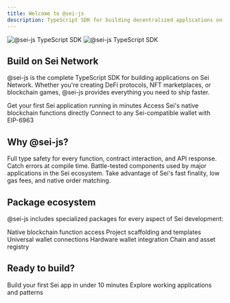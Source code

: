 ```yaml
---
title: Welcome to @sei-js
description: TypeScript SDK for building decentralized applications on Sei Network
---
```


<img
  className="block dark:hidden"
  src="/images/hero-light.svg"
  alt="@sei-js TypeScript SDK"
/>
<img
  className="hidden dark:block"
  src="/images/hero-dark.svg"
  alt="@sei-js TypeScript SDK"
/>

## Build on Sei Network

@sei-js is the complete TypeScript SDK for building applications on Sei Network. Whether you're creating DeFi protocols, NFT marketplaces, or blockchain games, @sei-js provides everything you need to ship faster.

<CardGroup cols={2}>
  <Card
    title="Start Building"
    icon="rocket"
    href="/overview"
  >
    Get your first Sei application running in minutes
  </Card>
  <Card
    title="Precompiles"
    icon="microchip"
    href="/precompiles/index"
  >
    Access Sei's native blockchain functions directly
  </Card>
  <Card
    title="Wallet Connection"
    icon="wallet"
    href="/sei-global-wallet/introduction"
  >
    Connect to any Sei-compatible wallet with EIP-6963
  </Card>
</CardGroup>

## Why @sei-js?

<AccordionGroup>
  <Accordion title="Complete TypeScript support" icon="code">
    Full type safety for every function, contract interaction, and API response. Catch errors at compile time.
  </Accordion>

  <Accordion title="Production ready" icon="shield-check">
    Battle-tested components used by major applications in the Sei ecosystem.
  </Accordion>

  <Accordion title="Optimized for Sei" icon="bolt">
    Take advantage of Sei's fast finality, low gas fees, and native order matching.
  </Accordion>
</AccordionGroup>

## Package ecosystem

@sei-js includes specialized packages for every aspect of Sei development:

<CardGroup cols={3}>
  <Card title="@sei-js/precompiles" icon="microchip" href="/precompiles/index">
    Native blockchain function access
  </Card>
  <Card title="@sei-js/create-sei" icon="hammer" href="/create-sei/introduction">
    Project scaffolding and templates
  </Card>
  <Card title="@sei-js/sei-global-wallet" icon="wallet" href="/sei-global-wallet/introduction">
    Universal wallet connections
  </Card>
  <Card title="@sei-js/ledger" icon="shield" href="/ledger/introduction">
    Hardware wallet integration
  </Card>
  <Card title="@sei-js/registry" icon="database" href="/registry/introduction">
    Chain and asset registry
  </Card>
</CardGroup>

## Ready to build?

<CardGroup cols={2}>
  <Card title="Quick Start" href="/overview" icon="play">
    Build your first Sei app in under 10 minutes
  </Card>
  <Card title="Examples" href="/development" icon="code">
    Explore working applications and patterns
  </Card>
</CardGroup>
